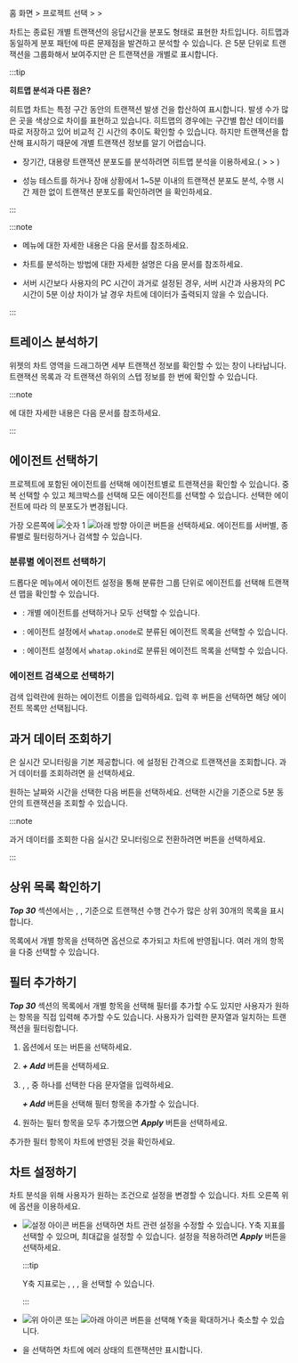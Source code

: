 홈 화면 &gt; 프로젝트 선택 &gt; <Cmdname sid="dashboard" className="uitext" /> &gt; <Cmdname sid="transaction_map" className="uitext" />

<Cmdname sid="transaction_map" className="uitext" /> 차트는 종료된 개별 트랜잭션의 응답시간을 분포도 형태로 표현한 차트입니다. 히트맵과 동일하게 분포 패턴에 따른 문제점을 발견하고 분석할 수 있습니다. <Cmdname sid="hitmap" className="uitext" />은 5분 단위로 트랜잭션을 그룹화해서 보여주지만 <Cmdname sid="transaction_map" className="uitext" />은 트랜잭션을 개별로 표시합니다.

<ImgLang img='dashboard-transaction-map.png' desc='트랜잭션 맵' />

:::tip 

**히트맵 분석과 다른 점은?**

히트맵 차트는 특정 구간 동안의 트랜잭션 발생 건을 합산하여 표시합니다. 발생 수가 많은 곳을 색상으로 차이를 표현하고 있습니다. 히트맵의 경우에는 구간별 합산 데이터를 따로 저장하고 있어 비교적 긴 시간의 추이도 확인할 수 있습니다. 하지만 트랜잭션을 합산해 표시하기 때문에 개별 트랜잭션 정보를 알기 어렵습니다.

* 장기간, 대용량 트랜잭션 분포도를 분석하려면 히트맵 분석을 이용하세요.(<Cmdname sid="project_menu" className="uitext" /> &gt; <Cmdname sid="analysis" className="uitext" /> &gt; <Cmdname sid="hitmap" className="uitext" />)

* 성능 테스트를 하거나 장애 상황에서 1\~5분 이내의 트랜잭션 분포도 분석, 수행 시간 제한 없이 트랜잭션 분포도를 확인하려면 <Cmdname sid="transaction_map" className="uitext" />을 확인하세요.

:::

:::note

* <Cmdname sid="hitmap" className="uitext" /> 메뉴에 대한 자세한 내용은 <Link to="trs-view">다음 문서</Link>를 참조하세요. 

* <Cmdname sid="hitmap_transaction" className="uitext" /> 차트를 분석하는 방법에 대한 자세한 설명은 <Link to="../best-practice-guides/about-apm-hitmap-class">다음 문서</Link>를 참조하세요.

* 서버 시간보다 사용자의 PC 시간이 과거로 설정된 경우, 서버 시간과 사용자의 PC 시간이 5분 이상 차이가 날 경우 차트에 데이터가 출력되지 않을 수 있습니다.

:::

## 트레이스 분석하기

<Cmdname sid="transaction_map" className="uitext" /> 위젯의 차트 영역을 드래그하면 세부 트랜잭션 정보를 확인할 수 있는 <Cmdname sid="TTL06209" className="uitext" /> 창이 나타납니다. 트랜잭션 목록과 각 트랜잭션 하위의 스텝 정보를 한 번에 확인할 수 있습니다.

<ImgLang img='dashboard-txmap-tx-analysis.png' desc='트레이스 분석' />

:::note

 <Cmdname sid="TTL06209" className="uitext" />에 대한 자세한 내용은 <Link to="dashboard-hitmap-trace">다음 문서</Link>를 참조하세요.

:::


## 에이전트 선택하기

프로젝트에 포함된 에이전트를 선택해 에이전트별로 트랜잭션을 확인할 수 있습니다. 중복 선택할 수 있고 <Cmdname sid="select_all" className="uitext" /> 체크박스를 선택해 모든 에이전트를 선택할 수 있습니다. 선택한 에이전트에 따라 <Cmdname sid="transaction_map" className="uitext" />의 분포도가 변경됩니다.

<ImgLang img='dashboard-txmap-select-agent.png' desc='에이전트 선택' />

가장 오른쪽에 ![숫자 1](/img/number-01.png) ![아래 방향 아이콘](/img/down-arrow.svg) 버튼을 선택하세요. 에이전트를 서버별, 종류별로 필터링하거나 검색할 수 있습니다.

### 분류별 에이전트 선택하기

드롭다운 메뉴에서 에이전트 설정을 통해 분류한 그룹 단위로 에이전트를 선택해 트랜잭션 맵을 확인할 수 있습니다.

* <Cmdname sid="type_oid" className="uitext" />: 개별 에이전트를 선택하거나 모두 선택할 수 있습니다.

* <Cmdname sid="type_onode" className="uitext" />: 에이전트 설정에서 <code>whatap.onode</code>로 분류된 에이전트 목록을 선택할 수 있습니다.

* <Cmdname sid="type_okind" className="uitext" />: 에이전트 설정에서 <code>whatap.okind</code>로 분류된 에이전트 목록을 선택할 수 있습니다.

### 에이전트 검색으로 선택하기

검색 입력란에 원하는 에이전트 이름을 입력하세요. 입력 후 <Cmdname sid="apply_immediately" className="uitext" /> 버튼을 선택하면 해당 에이전트 목록만 선택됩니다.


## 과거 데이터 조회하기

<Cmdname sid="transaction_map" className="uitext" />은 실시간 모니터링을 기본 제공합니다. <Cmdname sid="duration" className="uitext" />에 설정된 간격으로 트랜잭션을 조회합니다. 과거 데이터를 조회하려면 <Cmdname sid="end_time" className="uitext" />을 선택하세요.

<ImgLang img='dashboard-txmap-select-time.png' desc='시간 선택' />

원하는 날짜와 시간을 선택한 다음 <Cmdname sid="ok" className="uitext" /> 버튼을 선택하세요. 선택한 시간을 기준으로 5분 동안의 트랜잭션을 조회할 수 있습니다.

:::note

과거 데이터를 조회한 다음 실시간 모니터링으로 전환하려면 <Cmdname sid="realtime" className="uitext" /> 버튼을 선택하세요.

:::


## 상위 목록 확인하기

***Top 30*** 섹션에서는 <Cmdname sid="TTL06918" className="uitext" />, <Cmdname sid="TTL06101" className="uitext" />, <Cmdname sid="ip" className="uitext" /> 기준으로 트랜잭션 수행 건수가 많은 상위 30개의 목록을 표시합니다. 

<ImgLang img='dashboard-txmap-top30.png' desc='Top 30' />

목록에서 개별 항목을 선택하면 <Cmdname sid="filter" className="uitext" /> 옵션으로 추가되고 <Cmdname sid="transaction_map" className="uitext" /> 차트에 반영됩니다. 여러 개의 항목을 다중 선택할 수 있습니다.


## 필터 추가하기

***Top 30*** 섹션의 목록에서 개별 항목을 선택해 필터를 추가할 수도 있지만 사용자가 원하는 항목을 직접 입력해 추가할 수도 있습니다. 사용자가 입력한 문자열과 일치하는 트랜잭션을 필터링합니다.

1. <Cmdname sid="filter" className="uitext" /> 옵션에서 <Cmdname sid="add_filter" className="uitext" /> 또는 <LinkImage img="ico-add.svg" className="ico" /> 버튼을 선택하세요.

1. ***+ Add*** 버튼을 선택하세요.

1. <Cmdname sid="TTL06918" className="uitext" />, <Cmdname sid="TTL06101" className="uitext" />, <Cmdname sid="ip" className="uitext" /> 중 하나를 선택한 다음 문자열을 입력하세요.

    <ImgLang img='dashboard-txmap-filter.png' desc='필터 추가' />

    ***+ Add*** 버튼을 선택해 필터 항목을 추가할 수 있습니다.

1. 원하는 필터 항목을 모두 추가했으면 ***Apply*** 버튼을 선택하세요.

추가한 필터 항목이 <Cmdname sid="transaction_map" className="uitext" /> 차트에 반영된 것을 확인하세요.


## 차트 설정하기

차트 분석을 위해 사용자가 원하는 조건으로 설정을 변경할 수 있습니다. <Cmdname sid="transaction_map" className="uitext" /> 차트 오른쪽 위에 옵션을 이용하세요.

<ImgLang img='transaction-map-setting.png' desc='트랜잭션 맵 설정' />

* ![설정 아이콘](/img/ico-setting.svg) 버튼을 선택하면 차트 관련 설정을 수정할 수 있습니다. Y축 지표를 선택할 수 있으며, 최대값을 설정할 수 있습니다. 설정을 적용하려면 ***Apply*** 버튼을 선택하세요.

  :::tip

  Y축 지표로는 <Cmdname sid="TTL06361" className="uitext" />, <Cmdname sid="TTL06364" className="uitext" />, <Cmdname sid="TTL06972" className="uitext" />, <Cmdname sid="TTL06362" className="uitext" />을 선택할 수 있습니다.

  :::

* ![위 아이콘](/img/up-arrow.svg) 또는 ![아래 아이콘](/img/down-arrow.svg) 버튼을 선택해 Y축을 확대하거나 축소할 수 있습니다.

* <Cmdname sid="error_only" className="uitext" />을 선택하면 차트에 에러 상태의 트랜잭션만 표시합니다.